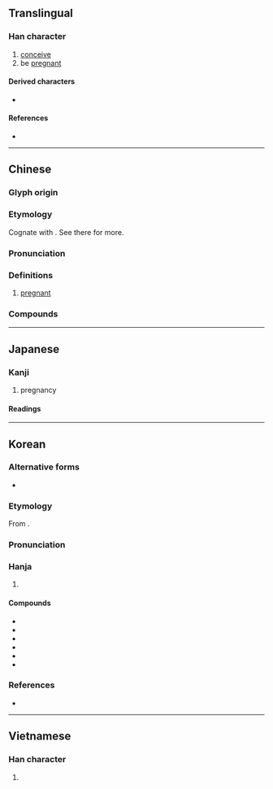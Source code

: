 {{also|姙}}
{{character info}}
==Translingual==

===Han character===
{{Han char|rn=38|rad=女|as=04|sn=7|four=42414|canj=VHG|ids=⿰女壬}}

# [[conceive]]
# be [[pregnant]]

====Derived characters====
* {{l|mul|[[𡤊]]}}

====References====
* {{Han ref|kx=0256.060|dkj=06072|hdz=21031.060|uh=598A|ud=22922|bh=A7B3|bd=42931}}

----

==Chinese==
{{zh-forms}}

===Glyph origin===
{{Han etym}}

===Etymology===
Cognate with {{och-l|任|to be burdened; to be loaded}}. See there for more.

===Pronunciation===
{{zh-pron
|m=rèn
|m-s=
|c=jam6,jam4
|c-t=
|g=
|h=pfs=
|j=
|md=
|mn=qz,tp,xm:līm/kh,zz:jīm
|mn-t=rim6
|w=
|x=
|mc=y
|oc=y
|cat=
}}

===Definitions===
{{zh-hanzi}}

# [[pregnant]]

===Compounds===
{{zh-der|妊娠|妊娠紋|妊娠線|妊婦|妊神星}}

----

==Japanese==

===Kanji===
{{ja-kanji|grade=c|rs=女04}}

# pregnancy

====Readings====
{{ja-readings
|goon=にん
|kanon=じん
|kun=はら-む
}}

----

==Korean==

===Alternative forms===
* {{alter|ko|姙}}

===Etymology===
From {{der|ko|ltc|sort=임|-}} {{ltc-l|妊}}.
{{hanja-ety
|dk={{okm-l|ᅀᅵᆷ〮|zím}}
|m={{okm-l|ᅀᅵᆷ〯|zǐm}}<!--姙-->
|mh={{okm-l|[[ᄇᆡ다|ᄇᆡᆯ]]|pòyl}}
|ml=天倫#상33B
}}

===Pronunciation===
{{ko-hanja-pron|임|l=y}}

===Hanja===
{{ko-hanja-search}}
{{ko-hanja|[[아이]] [[배다|밸]]|임}}

# {{hanja form of|임|[[pregnancy]]}}

====Compounds====
{{der-top3|Compounds}}
* {{ko-l|임신|妊娠}}
* {{ko-l|임부|妊婦}}
* {{ko-l|피임|避妊}}
* {{ko-l|피임법|避妊法}}
* {{ko-l|임신부|妊娠婦}}
* {{ko-l|임산부|妊産婦}}
{{der-bottom}}

===References===
* {{R:hanjadoc|2147}}

----

==Vietnamese==

===Han character===
{{vi-readings|reading=nhâm|rs=女04}}

# {{rfdef|vi|sort=女04}}